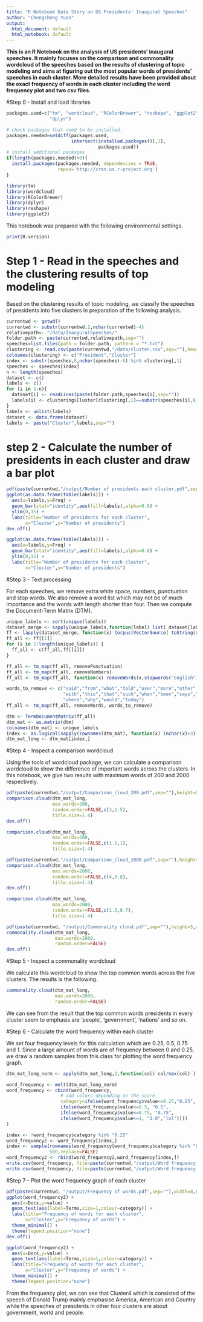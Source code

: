 ```yaml
---
title: "R Notebook Data Story on US Presidents' Inaugural Speeches"
author: "Chengcheng Yuan"
output:
  html_document: default
  html_notebook: default
---
```



**This is an R Notebook on the analysis of US presidents' inaugural speeches. It mainly focuses on the comparison and commonality wordcloud of the speeches based on the results of clustering of topic modeling and aims at figuring out the most popular words of presidents' speeches in each cluster. More detailed results have been provided about the exact frequency of words in each cluster including the word frequency plot and two csv files.**

#Step 0 - Install and load libraries
```r
packages.used=c("tm", "wordcloud", "RColorBrewer", "reshape", "ggplot2",
                "dplyr")

# check packages that need to be installed.
packages.needed=setdiff(packages.used, 
                        intersect(installed.packages()[,1], 
                                  packages.used))
# install additional packages
if(length(packages.needed)>0){
  install.packages(packages.needed, dependencies = TRUE,
                   repos='http://cran.us.r-project.org')
}

library(tm)
library(wordcloud)
library(RColorBrewer)
library(dplyr)
library(reshape)
library(ggplot2)
```

This notebook was prepared with the following environmental settings.

```r
print(R.version)
```

# Step 1 - Read in the speeches and the clustering results of top modeling

Based on the clustering results of topic modeling, we classify the speeches of presidents into five clusters in preparation of the following analysis.

```r
currentwd <- getwd()
currentwd <- substr(currentwd,1,nchar(currentwd)-4)
relativepath<- "/data/InauguralSpeeches/"
folder.path <- paste(currentwd,relativepath,sep="")
speeches=list.files(path = folder.path, pattern = "*.txt")
clustering <- read.csv(paste(currentwd,"/data/cluster.csv",sep=""),header=F)
colnames(clustering) <- c("President","Cluster")
index <- substr(speeches,6,nchar(speeches)-6) %in% clustering[,1]
speeches <- speeches[index] 
n <- length(speeches)
dataset <- c()
labels <- c()
for (i in 1:n){
  dataset[i] <- readLines(paste(folder.path,speeches[i],sep=""))
  labels[i] <- clustering$Cluster[clustering[,1]==substr(speeches[i],6,nchar(speeches[i])-6)]
}
labels <- unlist(labels)
dataset <- data.frame(dataset)
labels <- paste("Cluster",labels,sep="")
```

# step 2 - Calculate the number of presidents in each cluster and draw a bar plot
```r

pdf(paste(currentwd,"/output/Number of presidents each cluster.pdf",sep=""))
ggplot(as.data.frame(table(labels))) + 
  aes(x=labels,y=Freq) + 
  geom_bar(stat="identity",aes(fill=labels),alpha=0.8) + 
  ylim(0,15) +  
  labs(title="Number of presidents for each cluster",
       x="Cluster",y="Number of presidents")
dev.off()
```

```r
ggplot(as.data.frame(table(labels))) + 
  aes(x=labels,y=Freq) + 
  geom_bar(stat="identity",aes(fill=labels),alpha=0.8) + 
  ylim(0,15) +  
  labs(title="Number of presidents for each cluster",
       x="Cluster",y="Number of presidents")

```

#Step 3 - Text processing

For each speeches, we remove extra white space, numbers, punctuation and stop words. We also remove a word list which may not be of much importance and the words with length shorter than four. Then we compute the Document-Term Matrix (DTM). 

```r
unique_labels <- sort(unique(labels))
dataset_merge <- sapply(unique_labels,function(label) list( dataset[labels %in% label,1] ) )
ff <- lapply(dataset_merge, function(x) Corpus(VectorSource( toString(x) ))) 
ff_all <- ff[[1]]
for (i in 2:length(unique_labels)) {
  ff_all <- c(ff_all,ff[[i]])
}

ff_all <- tm_map(ff_all, removePunctuation)
ff_all <- tm_map(ff_all, removeNumbers)
ff_all <- tm_map(ff_all, function(x) removeWords(x,stopwords("english")))

words_to_remove <- c("said","from","what","told","over","more","other","have","last",
                     "with","this","that","such","when","been","says","will","also",
                     "where","why","would","today")
ff_all <- tm_map(ff_all, removeWords, words_to_remove)

dtm <- TermDocumentMatrix(ff_all)
dtm_mat <- as.matrix(dtm)
colnames(dtm_mat) <- unique_labels
index <- as.logical(sapply(rownames(dtm_mat), function(x) (nchar(x)>3) ))
dtm_mat_long <- dtm_mat[index,]
```

#Step 4 - Inspect a comparison wordcloud

Using the tools of wordcloud package, we can calculate a comparison wordcloud to show the difference of important words across the clusters. In this notebook, we give two results with maximum words of 200 and 2000 respectively.

```r
pdf(paste(currentwd,"/output/Comparison_cloud_200.pdf",sep=""),height=8,width=8)
comparison.cloud(dtm_mat_long,
                 max.words=200,
                 random.order=FALSE,c(3,1.5),
                 title.size=1.4)
dev.off()
```

```r
comparison.cloud(dtm_mat_long,
                 max.words=200,
                 random.order=FALSE,c(1.5,1),
                 title.size=1.4)

```

```r
pdf(paste(currentwd,"/output/Comparison_cloud_2000.pdf",sep=""),height=8,width=8)
comparison.cloud(dtm_mat_long,
                 max.words=2000,
                 random.order=FALSE,c(4,0.8),
                 title.size=1.4)
dev.off()
```

```r
comparison.cloud(dtm_mat_long,
                 max.words=2000,
                 random.order=FALSE,c(1.5,0.7),
                 title.size=1.4)
```

```r
pdf(paste(currentwd, "/output/Commonality cloud.pdf",sep=""),height=5,width=5)
commonality.cloud(dtm_mat_long,
                  max.words=2000,
                  random.order=FALSE)
dev.off()
```

#Step 5 - Inspect a commonality wordcloud

We calculate this wordcloud to show the top common words across the five clusters. The results is the following.

```r
commonality.cloud(dtm_mat_long,
                  max.words=2000,
                  random.order=FALSE)

```
We can see from the result that the top common words presidents in every cluster seem to emphasis are 'people', 'government', 'nations' and so on.

#Step 6 - Calculate the word frequency within each cluster

We set four frequency levels for this calculation which are 0.25, 0.5, 0.75 and 1. Since a large amount of words are of frequency between 0 and 0.25, we draw a random samples from this class for plotting the word frequency graph.

```r
dtm_mat_long_norm <- apply(dtm_mat_long,2,function(col) col/max(col) )

word_frequency <- melt(dtm_mat_long_norm)
word_frequency <- cbind(word_frequency,
                    # add colors depending on the score      
                    category=ifelse(word_frequency$value<=0.25,"0.25", 
                    ifelse(word_frequency$value<=0.5, "0.5", 
                    ifelse(word_frequency$value<=0.75, "0.75", 
                    ifelse(word_frequency$value<=1, "1.0","lol"))))
)

index <- !word_frequency$category %in% "0.25"
word_frequency2 <- word_frequency[index,]
index <- sample(rownames(word_frequency[word_frequency$category %in% "0.25",]),
                500,replace=FALSE)
word_frequency2 <- rbind(word_frequency2,word_frequency[index,])
write.csv(word_frequency, file=paste(currentwd,"/output/Word frequency.csv",sep=""))
write.csv(word_frequency, file=paste(currentwd,"/output/Word frequency_simplified.csv",sep=""))
```


#Step 7 - Plot the word frequency graph of each cluster

```r
pdf(paste(currentwd, "/output/Frequency of words.pdf",sep=""),width=8,height=6)
ggplot(word_frequency2) +
  aes(x=Docs,y=value) +
  geom_text(aes(label=Terms,size=1,colour=category)) + 
  labs(title="Frequency of words for each cluster",
       x="Cluster",y="Frequency of words") + 
  theme_minimal() +
  theme(legend.position="none") 
dev.off()
```

```r
ggplot(word_frequency2) +
  aes(x=Docs,y=value) +
  geom_text(aes(label=Terms,size=1,colour=category)) + 
  labs(title="Frequency of words for each cluster",
       x="Cluster",y="Frequency of words") + 
  theme_minimal() +
  theme(legend.position="none") 

```

From the frequency plot, we can see that Cluster4 which is consisted of the speech of Donald Trump mainly emphasise America, American and Country while the speeches of presidents in other four clusters are about government, world and people.



